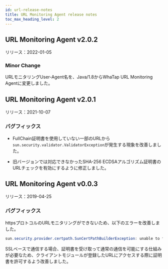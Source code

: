 ```yaml
---
id: url-release-notes
title: URL Monitoring Agent release notes
toc_max_heading_level: 2
---
```


## URL Monitoring Agent v2.0.2

リリース：2022-01-05 

### Minor Change

URLモニタリングUser-Agent名を、Java/1.8からWhaTap URL Monitoring Agentに変更しました。 

## URL Monitoring Agent v2.0.1

リリース：2021-10-07

### バグフィックス

- FullChain証明書を使用していない一部のURLから`sun.security.validator.ValidatorException`が発生する現象を改善しました。

- 旧バージョンでは対応できなかったSHA-256 ECDSAアルゴリズム証明書のURLチェックを有効にするように修正しました。

## URL Monitoring Agent v0.0.3

リリース：2019-04-25

### バグフィックス

httpsプロトコルのURLモニタリングができないため、以下のエラーを改善しました。

```java title='Java'
sun.security.provider.certpath.SunCertPathBuilderException: unable to find valid certification path to requested target
```

SSLベースで通信する場合、証明書を受け取って通常の通信を可能にする仕組みが必要なため、クライアントモジュールが登録したURLにアクセスする際に証明書を許可するよう改善しました。
